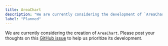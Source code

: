 ```yaml
---
title: AreaChart
description: "We are currently considering the development of `AreaChart`."
label: "Planned"
---
```


We are currently considering the creation of `AreaChart`. Please post your thoughts on this [GitHub issue](https://github.com/hirotomoyamada/yamada-ui/issues/501) to help us prioritize its development.
